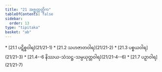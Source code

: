 ```yaml
---
title: "21 အဇ္ဈတ္တတ္တိက"
tableOfContents: false
sidebar:
  order: 13
type: "tipitaka"
basket: "ab"
---
```



<DynamicBreadcrumb />



<TableOfContents>
* [21.1 ပဋိစ္စဝါရ](21/21-1)
* [21.2 သဟဇာတဝါရ](21/21-2)
* [21.3 ပစ္စယဝါရ](21/21-3)
* [21.4--6 နိဿယ-သံသဋ္ဌ-သမ္ပယုတ္တဝါရ](21/21-4--6)
* [21.7 ပဉှာဝါရ](21/21-7)
</TableOfContents>
